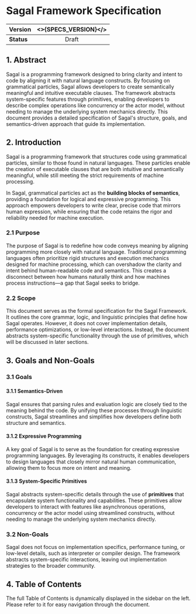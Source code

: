 
# Sagal Framework Specification

| **Version** | <>{SPECS_VERSION}</> |
| :---------- | :---: |
| **Status**  | Draft |

## 1. Abstract

Sagal is a programming framework designed to bring clarity and intent to code by aligning it with natural language constructs.
By focusing on grammatical particles, Sagal allows developers to create semantically meaningful and intuitive executable clauses.
The framework abstracts system-specific features through primitives, enabling developers to describe complex operations like concurrency or the actor model, without needing to manage the underlying system mechanics directly.
This document provides a detailed specification of Sagal's structure, goals, and semantics-driven approach that guide its implementation.

## 2. Introduction

Sagal is a programming framework that structures code using grammatical particles, similar to those found in natural languages.
These particles enable the creation of executable clauses that are both intuitive and semantically meaningful, while still meeting the strict requirements of machine processing.

In Sagal, grammatical particles act as the **building blocks of semantics**, providing a foundation for logical and expressive programming. 
This approach empowers developers to write clear, precise code that mirrors human expression, while ensuring that the code retains the rigor and reliability needed for machine execution. 

### 2.1 Purpose

The purpose of Sagal is to redefine how code conveys meaning by aligning programming more closely with natural language. 
Traditional programming languages often prioritize rigid structures and execution mechanics designed for machine processing, which can overshadow the clarity and intent behind human-readable code and semantics.
This creates a disconnect between how humans naturally think and how machines process instructions—a gap that Sagal seeks to bridge.

### 2.2 Scope
This document serves as the formal specification for the Sagal Framework.
It outlines the core grammar, logic, and linguistic principles that define how Sagal operates. 
However, it does not cover implementation details, performance optimizations, or low-level interactions.
Instead, the document abstracts system-specific functionality through the use of primitives, which will be discussed in later sections.

## 3. Goals and Non-Goals

### 3.1 Goals

#### 3.1.1 Semantics-Driven

Sagal ensures that parsing rules and evaluation logic are closely tied to the meaning behind the code.
By unifying these processes through linguistic constructs, Sagal streamlines and simplifies how developers define both structure and semantics. 

#### 3.1.2 Expressive Programming

A key goal of Sagal is to serve as the foundation for creating expressive programming languages.
By leveraging its constructs, it enables developers to design languages that closely mirror natural human communication, allowing them to focus more on intent and meaning.

#### 3.1.3 System-Specific Primitives

Sagal abstracts system-specific details through the use of **primitives** that encapsulate system functionality and capabilities. 
These primitives allow developers to interact with features like asynchronous operations, concurrency or the actor model using streamlined constructs, without needing to manage the underlying system mechanics directly.


### 3.2 Non-Goals
Sagal does not focus on implementation specifics, performance tuning, or low-level details, such as interpreter or compiler design.
The framework abstracts system-specific interactions, leaving out implementation strategies to the broader community.


## 4. Table of Contents

The full Table of Contents is dynamically displayed in the sidebar on the left.
Please refer to it for easy navigation through the document.